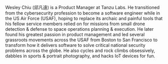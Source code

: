 Wesley Chiu (邱凡遠) is a Product Manager at Tanzu Labs. He transitioned from the cybersecurity profession to become a software engineer while in the US Air Force (USAF), hoping to replace its archaic and painful tools that his fellow service members relied on for missions from small drone detection & defense to space operations planning & execution. He later found his greatest passion in product management and led several grassroots movements across the USAF from Boston to San Francisco to transform how it delivers software to solve critical national security problems across the globe. He also cycles and rock climbs obsessively, dabbles in sports & portrait photography, and hacks IoT devices for fun.
